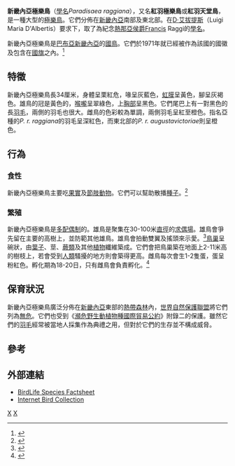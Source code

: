{{noteTA
|1 = zh:新畿內亞;zh-hans:新几内亚;zh-hk:新畿內亞;zh-tw:新幾內亞;zh-mo:新畿內亞;
}}
{{Speciesbox
| taxon = Paradisaea raggiana
| binomial_authority = [[Philip_Lutley_Sclater|P.L. Sclater]], 1873
| status = LC
| status_system = IUCN3.1
| status_ref = <ref name=iucn>{{IUCN2006|assessors=BirdLife International|year=2004|id=51211|title=Paradisaea raggiana|downloaded=2006-05-12}}</ref>
| image = Raggiana Bird-of-Paradise wild 5.jpg
| synonyms = * ''Gerrus paradisaea''<ref name=encyclo/>
| subdivision_ranks = [[亞種|亞種]]
| subdivision =
* ''P. r. augustavictoriae''
* ''P. r. raggiana''
| range_map = [[File:Paradisaea_apoda_Distribution_CB001.png|frameless]]
:{{leftlegend|#FFBF00|''Paradisaea apoda''|outline=gray}}
:{{leftlegend|#FA8132|''[[Paradisaea_raggiana|Paradisaea raggiana]]''|outline=gray}}
}}
'''新畿內亞極樂鳥'''（[[學名|學名]]''Paradisaea raggiana''），又名'''紅羽極樂鳥'''或'''紅羽天堂鳥'''，是一種大型的[[極樂鳥|極樂鳥]]。它們分佈在[[新畿內亞|新畿內亞]]南部及東北部。在[[D·艾拔提斯|D·艾拔提斯]]（Luigi Maria D'Albertis）要求下，取了為紀念[[熱那亞|熱那亞]][[侯爵|侯爵]]Francis Raggi的[[學名|學名]]。

新畿內亞極樂鳥是[[巴布亞新畿內亞|巴布亞新畿內亞]]的[[國鳥|國鳥]]。它們於1971年就已經被作為該國的國徽及包含在[[國旗|國旗]]之內。<ref name=encyclo>{{cite book|title=Encyclopaedia of Papua and New Guinea|volume=3|edition=3rd|isbn=0522840256|editor=Peter Ryan|publisher=Melbourne University Press in association with the University of Papua and New Guinea|year=1972|pages=5–6|url=http://books.google.com/books?id=cR4HAQAAIAAJ&q=papua+new+guinea+national+bird&dq=papua+new+guinea+national+bird}}</ref>

==特徵==
新畿內亞極樂鳥長34厘米，身體呈栗紅危，喙呈灰藍色，[[虹膜|虹膜]]呈黃色，腳呈灰褐色。雄鳥的冠是黃色的，[[喉嚨|喉嚨]]呈翠綠色，上[[胸部|胸部]]呈黑色。它們尾巴上有一對黑色的長[[羽毛|羽毛]]，兩側的羽毛也很大。雌鳥的色彩較為單調，兩側羽毛呈紅至橙色。指名亞種的''P. r. raggiana''的羽毛呈深紅色，而東北部的''P. r. augustavictoriae''則呈橙色。

==行為==
===食性===
新畿內亞極樂鳥主要吃[[果實|果實]]及[[節肢動物|節肢動物]]。它們可以幫助散播[[種子|種子]]。<ref>{{cite journal|last=Beehler|first=BM|coauthors=JP Dumbacher|date=1996|title=More Examples of Fruiting Trees Visited Predominantly by Birds of Paradise|journal=Emu|volume=96|issue=2|pages=81–8}}</ref> 

===繁殖===
新畿內亞極樂鳥是[[多配偶制|多配偶制]]的。雄鳥是聚集在30-100米[[直徑|直徑]]的[[求偶場|求偶場]]。雄鳥會爭先留在主要的高樹上，並防範其他雄鳥。雄鳥會拍動雙翼及搖頭來示愛。<ref>{{cite journal|last=Frith|first=C.B.|title=Displays of Count Raggi's Bird-of-Paradise ''Paradisaea raggiana'' and congeneric species|journal=Emu|volume=81|issue=4|pages=193–201|doi=10.1071/MU9810193}}</ref>[[巢|鳥巢]]呈碗狀，由[[葉子|葉子]]、莖、[[蕨類|蕨類]]及其他[[植物|植物]]纖維築成。它們會把鳥巢築在地面上2-11米高的樹枝上，若會受到[[人類|人類]]騷擾的地方則會築得更高。雌鳥每次會生1-2隻蛋，蛋呈粉紅色。孵化期為18-20日，只有雌鳥會負責孵化。<ref>{{cite journal|last=Davis, Jr.|first=William E.|coauthors=Bruce M. Beehler|date=1994|title=Nesting Behavior of a Raggiana Bird of Paradise|journal=The Wilson Bulletin|volume=106|issue=3|pages=522–530 }}</ref>

==保育狀況==
新畿內亞極樂鳥廣泛分佈在[[新畿內亞|新畿內亞]]東部的[[熱帶|熱帶]][[森林|森林]]內，[[世界自然保護聯盟|世界自然保護聯盟]]將它們列為[[無危|無危]]。它們也受到《[[瀕危野生動植物種國際貿易公約|瀕危野生動植物種國際貿易公約]]》附錄二的保護。雖然它們的[[羽毛|羽毛]]經常被當地人採集作為典禮之用，但對於它們的生存並不構成威脅。

==參考==
{{Reflist}}

==外部連結==
{{commons|Paradisaea raggiana}}
* [http://www.birdlife.org/datazone/species/index.html?action=SpcHTMDetails.asp&sid=5843&m=0 BirdLife Species Factsheet] {{Wayback|url=http://www.birdlife.org/datazone/species/index.html?action=SpcHTMDetails.asp&sid=5843&m=0 |date=20070929104714 }}
* [http://ibc.lynxeds.com/species/raggiana-bird-paradise-paradisaea-raggiana Internet Bird Collection] {{Wayback|url=http://ibc.lynxeds.com/species/raggiana-bird-paradise-paradisaea-raggiana |date=20160304084521 }}

{{Taxonbar}}
[[Category:極樂鳥屬|X]]
[[Category:新畿內亞|X]]
